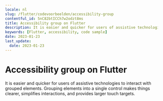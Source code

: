 ```yaml
---
locale: nl
slug: /flutter/codevoorbeelden/accessibility-group
contentful_id: 5nC82btICCh7w2odzt8ms
title: Accessibility group on Flutter
description: It is easier and quicker for users of assistive technologies to interact with grouped elements.
keywords: [Flutter, accessibility, code sample]
date: 2023-01-23
last_update:
  date: 2023-01-23
---
```


# Accessibility group on Flutter

It is easier and quicker for users of assistive technologies to interact with grouped elements. Grouping elements into a single control makes things clearer, simplifies interactions, and provides larger touch targets.

<CodeSample id="accessibility-group" locale="nl" platform="flutter"/>
